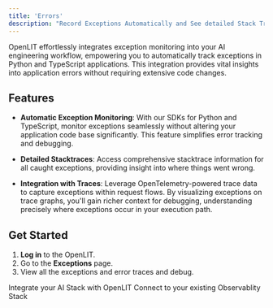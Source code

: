 ```yaml
---
title: 'Errors'
description: "Record Exceptions Automatically and See detailed Stack Traces"
---
```


OpenLIT effortlessly integrates exception monitoring into your AI engineering workflow, empowering you to automatically track exceptions in Python and TypeScript applications. This integration provides vital insights into application errors without requiring extensive code changes.

## Features

- **Automatic Exception Monitoring**: With our SDKs for Python and TypeScript, monitor exceptions seamlessly without altering your application code base significantly. This feature simplifies error tracking and debugging.

- **Detailed Stacktraces**: Access comprehensive stacktrace information for all caught exceptions, providing insight into where things went wrong.

- **Integration with Traces**: Leverage OpenTelemetry-powered trace data to capture exceptions within request flows. By visualizing exceptions on trace graphs, you'll gain richer context for debugging, understanding precisely where exceptions occur in your execution path.

## Get Started

1. **Log in** to the OpenLIT.
2. Go to the **Exceptions** page.
3. View all the exceptions and error traces and debug.

<CardGroup cols={2}>
<Card title="Integrations" href="/latest/sdk/integrations/overview" icon='circle-nodes'>
Integrate your AI Stack with OpenLIT 
</Card>
<Card title="Connections" href="/latest/sdk/destinations/overview" icon='link'>
Connect to your existing Observablity Stack
</Card>
</CardGroup>